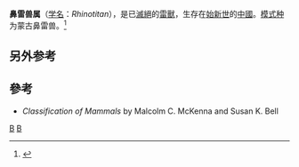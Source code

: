 {{Onesource|time=2020-03-06T13:14:40+00:00}}
{{Speciesbox
| taxon = Rhinotitan mongoliensis
| authority = Granger & Gregory, 1943
| fossil_range = [[始新世|始新世]]
| image = RhinotitanMongoliensis(Skull)-PaleozoologicalMuseumOfChina-May23-08.jpg
| image_caption = [[中国古动物馆|中国古动物馆]]展出的蒙古鼻雷兽的头骨化石
| parent_authority= Granger & Gregory, 1943
}}

'''鼻雷兽属'''（[[学名|学名]]：''Rhinotitan''），是已[[滅絕|滅絕]]的[[雷獸|雷獸]]，生存在[[始新世|始新世]]的[[中國|中國]]。[[模式种|模式种]]为蒙古鼻雷兽。<ref>{{cite web|url=http://www.ivpp.cas.cn/cbw/gjzdwxb/xbwzml/200909/t20090914_2481748.html |title=《古脊椎动物学报》2000年第38卷目录，发表日期：2010-09-14，中国科学院古脊椎动物与古人类研究所}}</ref>

== 另外参考==
{{Reflist}}

==參考==
* ''Classification of Mammals'' by Malcolm C. McKenna and Susan K. Bell
{{雷獸科}}
{{Taxonbar|from=Q1862864}}

[[Category:鼻雷獸屬|B]]
[[Category:1943年描述的动物|B]]